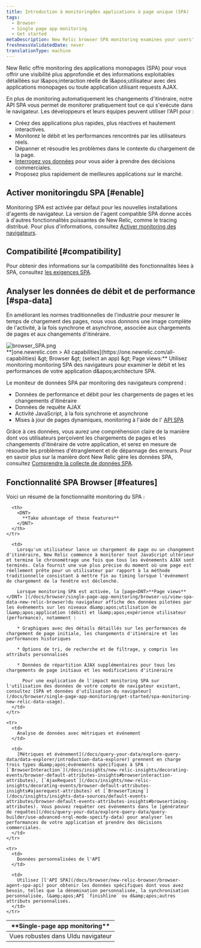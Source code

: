 ```yaml
---
title: Introduction à monitoringdes applications à page unique (SPA)
tags:
  - Browser
  - Single page app monitoring
  - Get started
metaDescription: New Relic browser SPA monitoring examines your users' experience with the frontend logic for single-page apps or any apps that pull content dynamically.
freshnessValidatedDate: never
translationType: machine
---
```


New Relic <InlinePopover type="browser" />offre monitoring des applications monopages (SPA) pour vous offrir une visibilité plus approfondie et des informations exploitables détaillées sur l&amp;apos;interaction réelle de l&amp;apos;utilisateur avec des applications monopages ou toute application utilisant requests AJAX.

En plus de monitoring automatiquement les changements d'itinéraire, notre API SPA vous permet de monitorer pratiquement tout ce qui s'exécute dans le navigateur. Les développeurs et leurs équipes peuvent utiliser l'API pour :

* Créez des applications plus rapides, plus réactives et hautement interactives.
* Monitorez le débit et les performances rencontrés par les utilisateurs réels.
* Dépanner et résoudre les problèmes dans le contexte du chargement de la page.
* [Interrogez vos données](/docs/using-new-relic/data/understand-data/query-new-relic-data) pour vous aider à prendre des décisions commerciales.
* Proposez plus rapidement de meilleures applications sur le marché.

## Activer monitoringdu SPA [#enable]

Monitoring SPA est activée par défaut pour les nouvelles installations d'agents de navigateur. La version de l'agent compatible SPA donne accès à d'autres fonctionnalités puissantes de New Relic, comme le tracing distribué. Pour plus d'informations, consultez [Activer monitoring des navigateurs](/docs/browser/new-relic-browser/installation/update-browser-agent/#agent-types).

## Compatibilité [#compatibility]

Pour obtenir des informations sur la compatibilité des fonctionnalités liées à SPA, consultez [les exigences SPA](/docs/browser/new-relic-browser/getting-started/compatibility-requirements-browser-monitoring#spa).

## Analyser les données de débit et de performance [#spa-data]

En améliorant les normes traditionnelles de l'industrie pour mesurer le temps de chargement des pages, nous vous donnons une image complète de l'activité, à la fois synchrone et asynchrone, associée aux chargements de pages et aux changements d'itinéraire.

<img title="browser_SPA.png" alt="browser_SPA.png" src="/images/browser_screenshot-full_spa-pageview.webp" />

<figcaption>
  <DNT>**[one.newrelic.com &gt; All capabilities](https://one.newrelic.com/all-capabilities) &amp;gt; Browser &amp;gt; (select an app) &amp;gt; Page views:**</DNT> Utilisez monitoring monitoring SPA des navigateurs pour examiner le débit et les performances de votre application d&amp;apos;architecture SPA.
</figcaption>

Le moniteur de données SPA par monitoring des navigateurs comprend :

* Données de performance et débit pour les chargements de pages et les changements d'itinéraire
* Données de requête AJAX
* Activité JavaScript, à la fois synchrone et asynchrone
* Mises à jour de pages dynamiques, monitoring à l'aide de l' [API SPA](/docs/browser/new-relic-browser/browser-agent-spa-api)

Grâce à ces données, vous aurez une compréhension claire de la manière dont vos utilisateurs perçoivent les chargements de pages et les changements d'itinéraire de votre application, et serez en mesure de résoudre les problèmes d'étranglement et de dépannage des erreurs. Pour en savoir plus sur la manière dont New Relic gère les données SPA, consultez [Comprendre la collecte de données SPA](/docs/browser/single-page-app-monitoring/use-spa-data/understand-spa-data-collection).

## Fonctionnalité SPA Browser [#features]

Voici un résumé de la fonctionnalité monitoring du SPA :

<table>
  <thead>
    <tr>
      <th style={{ width: "200px" }}>
        <DNT>
          **Single-page app monitoring**
        </DNT>
      </th>

      <th>
        <DNT>
          **Take advantage of these features**
        </DNT>
      </th>
    </tr>
  </thead>

  <tbody>
    <tr>
      <td>
        Vues robustes dans UIdu navigateur
      </td>

      <td>
        Lorsqu'un utilisateur lance un chargement de page ou un changement d'itinéraire, New Relic commence à monitorer tout JavaScript ultérieur et termine le chronométrage une fois que tous les événements AJAX sont terminés. Cela fournit une vue plus précise du moment où une page est réellement prête pour un utilisateur par rapport à la méthode traditionnelle consistant à mettre fin au timing lorsque l'événement de chargement de la fenêtre est déclenché.

        Lorsque monitoring SPA est activée, la [page<DNT>**Page views**</DNT> ](/docs/browser/single-page-app-monitoring/browser-ui/view-spa-data-new-relic-browser)du navigateur affiche des données pilotées par les événements sur les niveaux d&amp;apos;utilisation de l&amp;apos;application (débit) et l&amp;apos;expérience utilisateur (performance), notamment :

        * Graphiques avec des détails détaillés sur les performances de chargement de page initiale, les changements d'itinéraire et les performances historiques

        * Options de tri, de recherche et de filtrage, y compris les attributs personnalisés

        * Données de répartition AJAX supplémentaires pour tous les chargements de page initiaux et les modifications d'itinéraire

          Pour une explication de l'impact monitoring SPA sur l'utilisation des données de votre compte de navigateur existant, consultez [SPA et données d'utilisation du navigateur](/docs/browser/single-page-app-monitoring/get-started/spa-monitoring-new-relic-data-usage).
      </td>
    </tr>

    <tr>
      <td>
        Analyse de données avec métriques et événement
      </td>

      <td>
        [Métriques et événement](/docs/query-your-data/explore-query-data/data-explorer/introduction-data-explorer) prennent en charge trois types d&amp;apos;événements spécifiques à SPA : [`BrowserInteraction`](/docs/insights/new-relic-insights/decorating-events/browser-default-attributes-insights#browserinteraction-attributes), [`AjaxRequest`](/docs/insights/new-relic-insights/decorating-events/browser-default-attributes-insights#ajaxrequest-attributes) et [`BrowserTiming`](/docs/insights/insights-data-sources/default-events-attributes/browser-default-events-attributes-insights#browsertiming-attributes). Vous pouvez requêter ces événements dans le [générateur de requêtes](/docs/query-your-data/explore-query-data/query-builder/use-advanced-nrql-mode-specify-data) pour analyser les performances de votre application et prendre des décisions commerciales.
      </td>
    </tr>

    <tr>
      <td>
        Données personnalisées de l'API
      </td>

      <td>
        Utilisez [l'API SPA](/docs/browser/new-relic-browser/browser-agent-spa-api) pour obtenir les données spécifiques dont vous avez besoin, telles que la dénomination personnalisée, la synchronisation personnalisée, l&amp;apos;API `finishline` ou d&amp;apos;autres attributs personnalisés.
      </td>
    </tr>
  </tbody>
</table>